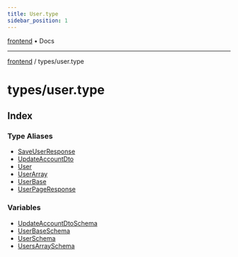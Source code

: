 ```yaml
---
title: User.type
sidebar_position: 1
---
```


[frontend](./user.type/../..) • Docs

***

[frontend](./user.type/../..) / types/user.type

# types/user.type

## Index

### Type Aliases

- [SaveUserResponse](./user.type/type-aliases/SaveUserResponse)
- [UpdateAccountDto](./user.type/type-aliases/UpdateAccountDto)
- [User](./user.type/type-aliases/User)
- [UserArray](./user.type/type-aliases/UserArray)
- [UserBase](./user.type/type-aliases/UserBase)
- [UserPageResponse](./user.type/type-aliases/UserPageResponse)

### Variables

- [UpdateAccountDtoSchema](./user.type/variables/UpdateAccountDtoSchema)
- [UserBaseSchema](./user.type/variables/UserBaseSchema)
- [UserSchema](./user.type/variables/UserSchema)
- [UsersArraySchema](./user.type/variables/UsersArraySchema)
